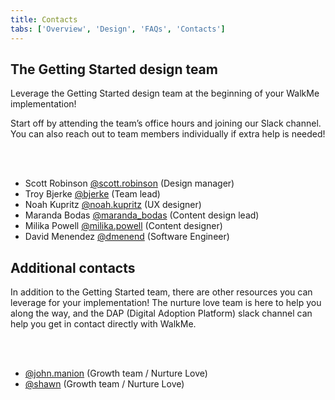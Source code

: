 ```yaml
---
title: Contacts
tabs: ['Overview', 'Design', 'FAQs', 'Contacts']
---
```


## The Getting Started design team

Leverage the Getting Started design team at the beginning of your WalkMe implementation!

Start off by attending the team’s office hours and joining our Slack channel. You can also reach out to team members individually if extra help is needed!

<br />

<Row className="resource-card-group">
  <Column colMd={4} colLg={4} noGutterSm>
    <ResourceCard
      subTitle="YourLearning"
      title="Office hours signup"
      aspectRatio="2:1"
      actionIcon="launch"
      href="http://ibm.biz/cdaigettingstarted"
    >
    </ResourceCard>
  </Column>
  <Column colMd={4} colLg={4} noGutterSm>
    <ResourceCard
      subTitle="Slack"
      title="Getting Started slack channel"
      aspectRatio="2:1"
      actionIcon="launch"
      href="https://ibm-casdesign.slack.com/archives/C013SSS4R1S"
    >
    </ResourceCard>
  </Column>
</Row>

<br />

- Scott Robinson [@scott.robinson](https://ibm-studios.slack.com/archives/D016G5EENLA) (Design manager)
- Troy Bjerke [@bjerke](https://ibm-studios.slack.com/team/W3D545CRE) (Team lead)
- Noah Kupritz [@noah.kupritz](https://ibm-studios.slack.com/archives/DGMRBPCRF) (UX designer)
- Maranda Bodas [@maranda_bodas](https://ibm-studios.slack.com/team/W3G6CAWRM) (Content design lead)
- Milika Powell [@milika.powell](https://ibm-studios.slack.com/archives/DU7LJGB6Z) (Content designer)
- David Menendez [@dmenend](https://ibm-studios.slack.com/archives/DNUDUJ7AT) (Software Engineer)


## Additional contacts

In addition to the Getting Started team, there are other resources you can leverage for your implementation! The nurture love team is here to help you along the way, and the DAP (Digital Adoption Platform) slack channel can help you get in contact directly with WalkMe.

<br />

<Row className="resource-card-group">
  <Column colMd={4} colLg={4} noGutterSm>
    <ResourceCard
      subTitle="Nurture love"
      title="Growth team"
      aspectRatio="2:1"
      actionIcon="launch"
      href="https://offeringnext.prod.ddp.cis.ibm.net/documentation/README"
    >
    </ResourceCard>
  </Column>
  <Column colMd={4} colLg={4} noGutterSm>
    <ResourceCard
      subTitle="Slack"
      title="WalkMe DAP slack channel"
      aspectRatio="2:1"
      actionIcon="launch"
      href="https://ibm-casdesign.slack.com/archives/CNG69SM8R"
    >
    </ResourceCard>
  </Column>
</Row>

<br />

- [@john.manion](https://ibm-casdesign.slack.com/archives/DUG8WKG3W) (Growth team / Nurture Love)
- [@shawn](https://ibm-casdesign.slack.com/archives/D017XSBGH2M) (Growth team / Nurture Love)
